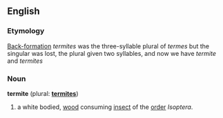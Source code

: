 ==English==

===Etymology===
[[Back-formation]] ''termites'' was the three-syllable plural of ''termes'' but the singular was lost, the plural given two syllables, and now we have ''termite'' and ''termites''

===Noun===
'''termite''' (plural: '''[[termites]]''')
#a white bodied, [[wood]] consuming [[insect]] of the [[order]] ''Isoptera''.